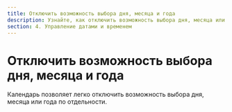```yaml
---
title: Отключить возможность выбора дня, месяца и года
description: Узнайте, как отключить возможность выбора дня, месяца или года в календаре. Настройте календарь в соответствии с вашими потребностями.
section: 4. Управление датами и временем
---
```


# Отключить возможность выбора дня, месяца и года

Календарь позволяет легко отключить возможность выбора дня, месяца или года по отдельности.

<Sandbox example="date-management-forbid-choice" />
